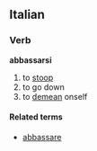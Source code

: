 ==Italian==
===Verb===
'''abbassarsi'''

# to [[stoop]]
# to go down
# to [[demean]] onself

====Related terms====
*[[abbassare]]